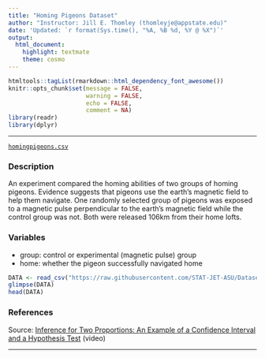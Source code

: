 ```yaml
---
title: "Homing Pigeons Dataset"
author: "Instructor: Jill E. Thomley (thomleyje@appstate.edu)"
date: 'Updated: `r format(Sys.time(), "%A, %B %d, %Y @ %X")`'
output: 
  html_document: 
    highlight: textmate
    theme: cosmo
---
```


```r
htmltools::tagList(rmarkdown::html_dependency_font_awesome())
knitr::opts_chunk$set(message = FALSE, 
                      warning = FALSE, 
                      echo = FALSE,
                      comment = NA)
library(readr)
library(dplyr)
```
<hr>

<i class="fas fa-database"></i> [`homingpigeons.csv`](https://raw.githubusercontent.com/STAT-JET-ASU/Datasets/master/Instructor/homingpigeons.csv)

### Description

An experiment compared the homing abilities of two groups of homing pigeons. Evidence suggests that pigeons use the earth's magnetic field to help them navigate. One randomly selected group of pigeons was exposed to a magnetic pulse perpendicular to the earth's magnetic field while the control group was not. Both were released 106km from their home lofts.

### Variables

* group: control or experimental (magnetic pulse) group
* home: whether the pigeon successfully navigated home

```r
DATA <- read_csv("https://raw.githubusercontent.com/STAT-JET-ASU/Datasets/master/Instructor/homingpigeons.csv")
glimpse(DATA)
head(DATA)
```

### References

Source: [Inference for Two Proportions: An Example of a Confidence Interval and a Hypothesis Test](https://youtu.be/OIYkOiQX3fk) (video)

<hr>

